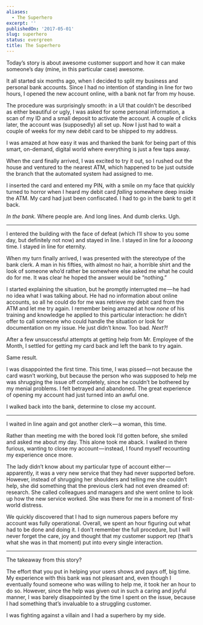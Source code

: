 ```yaml
---
aliases:
  - The Superhero
excerpt: ''
publishedOn: '2017-05-01'
slug: superhero
status: evergreen
title: The Superhero
---
```

Today’s story is about awesome customer support and how it can make someone’s day (mine, in this particular case) awesome.

It all started six months ago, when I decided to split my business and personal bank accounts. Since I had no intention of standing in line for two hours, I opened the new account online, with a bank not far from my house.

The procedure was surprisingly smooth: in a UI that couldn’t be described as either beautiful or ugly, I was asked for some personal information, a scan of my ID and a small deposit to activate the account. A couple of clicks later, the account was (supposedly) all set up. Now I just had to wait a couple of weeks for my new debit card to be shipped to my address.

I was amazed at how easy it was and thanked the bank for being part of this smart, on-demand, digital world where everything is just a few taps away.

When the card finally arrived, I was excited to try it out, so I rushed out the house and ventured to the nearest ATM, which happened to be just outside the branch that the automated system had assigned to me.

I inserted the card and entered my PIN, with a smile on my face that quickly turned to horror when I heard my debit card _falling_ somewhere deep inside the ATM. My card had just been confiscated. I had to go in the bank to get it back.

_In the bank._ Where people are. And long lines. And dumb clerks. Ugh.

---

I entered the building with the face of defeat (which I’ll show to you some day, but definitely not now) and stayed in line. I stayed in line for a _loooong_ time. I stayed in line for eternity.

When my turn finally arrived, I was presented with the stereotype of the bank clerk. A man in his fifties, with almost no hair, a horrible shirt and the look of someone who’d rather be somewhere else asked me what he could do for me. It was clear he hoped the answer would be “nothing.”

I started explaining the situation, but he promptly interrupted me — he had no idea what I was talking about. He had no information about online accounts, so all he could do for me was retrieve my debit card from the ATM and let me try again. I remember being amazed at how _none_ of his training and knowledge he applied to this particular interaction: he didn’t offer to call someone who could handle the situation or look for documentation on my issue. He just didn’t know. Too bad. _Next?!_

After a few unsuccessful attempts at getting help from Mr. Employee of the Month, I settled for getting my card back and left the bank to try again.

Same result.

I was disappointed the first time. This time, I was pissed — not because the card wasn’t working, but because the person who was supposed to help me was shrugging the issue off completely, since he couldn’t be bothered by my menial problems. I felt betrayed and abandoned. The great experience of opening my account had just turned into an awful one.

I walked back into the bank, determine to close my account.

---

I waited in line again and got another clerk — a woman, this time.

Rather than meeting me with the bored look I’d gotten before, she smiled and asked me about my day. This alone took me aback. I walked in there furious, wanting to close my account — instead, I found myself recounting my experience once more.

The lady didn’t know about my particular type of account either — apparently, it was a very new service that they had never supported before. However, instead of shrugging her shoulders and telling me she couldn’t help, she did something that the previous clerk had not even dreamed of: research. She called colleagues and managers and she went online to look up how the new service worked. She was there for me in a moment of first-world distress.

We quickly discovered that I had to sign numerous papers before my account was fully operational. Overall, we spent an hour figuring out what had to be done and doing it. I don’t remember the full procedure, but I will never forget the care, joy and thought that my customer support rep (that’s what she was in that moment) put into every single interaction.

---

The takeaway from this story?

The effort that you put in helping your users shows and pays off, big time. My experience with this bank was not pleasant and, even though I eventually found someone who was willing to help me, it took her an hour to do so. However, since the help was given out in such a caring and joyful manner, I was barely disappointed by the time I spent on the issue, because I had something that’s invaluable to a struggling customer.

I was fighting against a villain and I had a superhero by my side.
